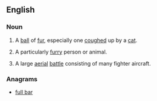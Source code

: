 ==English==

===Noun===
{{en-noun}}

#A [[ball]] of [[fur]], especially one [[cough]]ed up by a [[cat]].
# {{context|informal}} A particularly [[furry]] person or animal.
# {{context|military|slang}} A large [[aerial]] [[battle]] consisting of many fighter aircraft.

===Anagrams===
* [[full bar#English|full bar]]